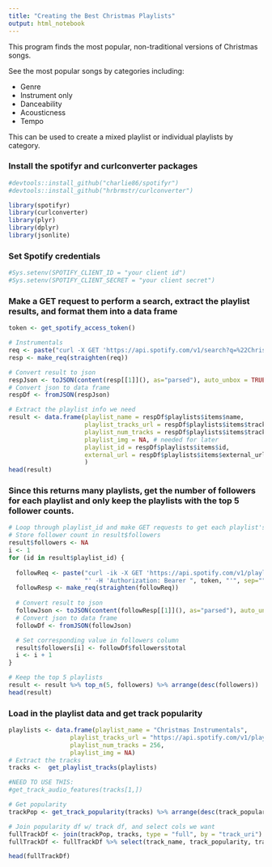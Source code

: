 ```yaml
---
title: "Creating the Best Christmas Playlists"
output: html_notebook
---
```


This program finds the most popular, non-traditional versions of Christmas songs.

See the most popular songs by categories including:

- Genre
- Instrument only
- Danceability
- Acousticness
- Tempo

This can be used to create a mixed playlist or individual playlists by category.

### Install the spotifyr and curlconverter packages
```r
#devtools::install_github("charlie86/spotifyr")
#devtools::install_github("hrbrmstr/curlconverter")
```

```r
library(spotifyr)
library(curlconverter)
library(plyr)
library(dplyr)
library(jsonlite)
```

### Set Spotify credentials

```r
#Sys.setenv(SPOTIFY_CLIENT_ID = "your client id")
#Sys.setenv(SPOTIFY_CLIENT_SECRET = "your client secret")
```


### Make a GET request to perform a search, extract the playlist results, and format them into a data frame

```r
token <- get_spotify_access_token()

# Instrumentals
req <- paste("curl -X GET 'https://api.spotify.com/v1/search?q=%22Christmas%20instrumental%22&type=playlist' -H 'Accept: application/json' -H 'Content-Type: application/json' -H 'Authorization: Bearer ", token, "'", sep="")
resp <- make_req(straighten(req))

# Convert result to json
respJson <- toJSON(content(resp[[1]](), as="parsed"), auto_unbox = TRUE, pretty=TRUE) 
# Convert json to data frame
respDf <- fromJSON(respJson)

# Extract the playlist info we need
result <- data.frame(playlist_name = respDf$playlists$items$name,
                     playlist_tracks_url = respDf$playlists$items$tracks$href,
                     playlist_num_tracks = respDf$playlists$items$tracks$total,
                     playlist_img = NA, # needed for later
                     playlist_id = respDf$playlists$items$id,
                     external_url = respDf$playlists$items$external_urls$spotify
                     )
head(result)
```

### Since this returns many playlists, get the number of followers for each playlist and only keep the playlists with the top 5 follower counts.
```r
# Loop through playlist_id and make GET requests to get each playlist's number of followers
# Store follower count in result$followers
result$followers <- NA
i <- 1
for (id in result$playlist_id) {
  
  followReq <- paste("curl -ik -X GET 'https://api.spotify.com/v1/playlists/", id, 
                     "' -H 'Authorization: Bearer ", token, "'", sep="")
  followResp <- make_req(straighten(followReq))
  
  # Convert result to json
  followJson <- toJSON(content(followResp[[1]](), as="parsed"), auto_unbox = TRUE, pretty=TRUE)
  # Convert json to data frame
  followDf <- fromJSON(followJson)

  # Set corresponding value in followers column
  result$followers[i] <- followDf$followers$total
  i <- i + 1
}

# Keep the top 5 playlists
result <- result %>% top_n(5, followers) %>% arrange(desc(followers))
head(result)
```



### Load in the playlist data and get track popularity

```r
playlists <- data.frame(playlist_name = "Christmas Instrumentals", 
                 playlist_tracks_url = "https://api.spotify.com/v1/playlists/3UwpYtXlBzw9FN24TAYksU/tracks",
                 playlist_num_tracks = 256,
                 playlist_img = NA)
# Extract the tracks
tracks <-  get_playlist_tracks(playlists) 

#NEED TO USE THIS:
#get_track_audio_features(tracks[1,])

# Get popularity
trackPop <- get_track_popularity(tracks) %>% arrange(desc(track_popularity)) 

# Join popularity df w/ track df, and select cols we want
fullTrackDf <- join(trackPop, tracks, type = "full", by = "track_uri")
fullTrackDf <- fullTrackDf %>% select(track_name, track_popularity, track_uri, playlist_name, artist_name, track_open_spotify_url)

head(fullTrackDf)
```








